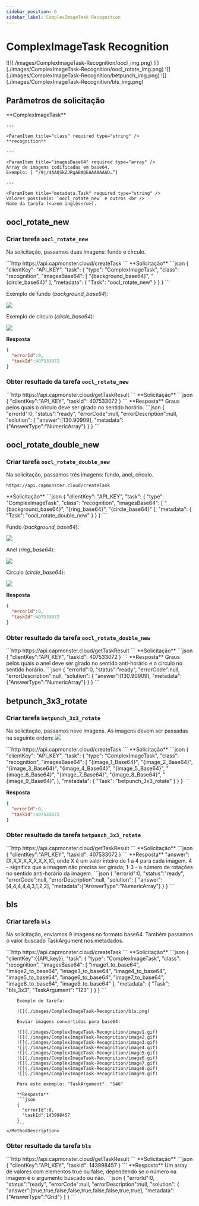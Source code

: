 ```yaml
---
sidebar_position: 6
sidebar_label: ComplexImageTask Recognition
---
```




# ComplexImageTask Recognition

<TaskImageWrapper>
  <TaskImageBlock link="/pt-br/docs/captchas/ComplexImageTask-Recognition#oocl_rotate_new">
    <TaskImage>
      ![](./images/ComplexImageTask-Recognition/oocl_img.png)
    </TaskImage>
    <TaskImageText title="Oocl_rotate_new" name="complex-rec_oocl_rotate_new" />
  </TaskImageBlock>
  <TaskImageBlock link="/pt-br/docs/captchas/ComplexImageTask-Recognition#oocl_rotate_double_new">
    <TaskImage>
      ![](./images/ComplexImageTask-Recognition/oocl_rotate_img.png)
    </TaskImage>
    <TaskImageText title="Oocl_rotate_double_new" name="complex-rec_oocl_rotate_double_new" />
  </TaskImageBlock>
  <TaskImageBlock link="/pt-br/docs/captchas/ComplexImageTask-Recognition#betpunch_3x3_rotate">
    <TaskImage>
      ![](./images/ComplexImageTask-Recognition/betpunch_img.png)
    </TaskImage>
    <TaskImageText title="Betpunch_3x3_rotate request" name="complex-rec_betpunch_3x3_rotate request" />
  </TaskImageBlock>
  <TaskImageBlock link="/pt-br/docs/captchas/ComplexImageTask-Recognition#bls">
    <TaskImage>
      ![](./images/ComplexImageTask-Recognition/bls_img.png)
    </TaskImage>
    <TaskImageText title="Bls" name="bls" />
  </TaskImageBlock>
</TaskImageWrapper>

## Parâmetros de solicitação
<TabItem value="proxyless" label="ComplexImageTask (sem proxy)" default className="bordered-panel">
    <ParamItem title="type" required type="string" />
    **ComplexImageTask**

    ---

    <ParamItem title="class" required type="string" />
    **recognition**

    ---

    <ParamItem title="imagesBase64" required type="array" />
    Array de imagens codificadas em base64.
    Exemplo: [ “/9j/4AAQSkZJRgABAQEAAAAAAAD…”]

    ---

    <ParamItem title="metadata.Task" required type="string" />
    Valores possíveis: `oocl_rotate_new` e outros <br />
    Nome da tarefa (<u>em inglês</u>).

  </TabItem>

## oocl_rotate_new
### Criar tarefa `oocl_rotate_new`

<PriceBlockWrap>
  <PriceBlock title="ComplexImageTask" name="complex-rec_oocl_rotate_new"/>
</PriceBlockWrap>

Na solicitação, passamos duas imagens: fundo e círculo.

<TabItem value="proxyless" label="RecaptchaV2TaskProxyless (sem proxy)" default className="method-panel">
<MethodItem>
  ```http
  https://api.capmonster.cloud/createTask
  ```
</MethodItem>
<MethodDescription>
**Solicitação**
```json
{
    "clientKey": "API_KEY",
    "task": {
        "type": "ComplexImageTask",
        "class": "recognition",
        "imagesBase64": [
			"{background_base64}",
			"{circle_base64}"
		],
        "metadata": {
            "Task": "oocl_rotate_new"
        }
    }
}
```

Exemplo de fundo (*background_base64*):

![](./images/ComplexImageTask-Recognition/ex1.png)

Exemplo de círculo (*circle_base64*):

![](./images/ComplexImageTask-Recognition/ex2.png)

**Resposta**
```json
{
  "errorId":0,
  "taskId":407533072
}
```

</MethodDescription>
</TabItem>


### Obter resultado da tarefa `oocl_rotate_new`

<TabItem value="proxyless" label="GeeTestTaskProxyless (sem proxy)" default className="method-panel-full">
    <MethodItem>
```http
https://api.capmonster.cloud/getTaskResult
```
    </MethodItem>
    <MethodDescription>
		**Solicitação**
		```json
		{
		  "clientKey":"API_KEY",
		  "taskId": 407533072
		}
		```
		**Resposta**
		Graus pelos quais o círculo deve ser girado no sentido horário.
		```json
		{
		  "errorId":0,
		  "status":"ready",
		  "errorCode":null,
		  "errorDescription":null,
		  "solution": 
		  {
			  "answer":[130.90909],
			  "metadata":{"AnswerType":"NumericArray"}
		  }		   
		}
		```
  </MethodDescription>
  </TabItem>

## oocl_rotate_double_new
### Criar tarefa `oocl_rotate_double_new`

<PriceBlockWrap>
  <PriceBlock title="ComplexImageTask" name="complex-rec_oocl_rotate_double_new"/>
</PriceBlockWrap>

Na solicitação, passamos três imagens: fundo, anel, círculo.
<TabItem value="proxyless" label="ComplexImageTask (sem proxy)" default className="method-panel">
<MethodItem>
  ```http
  https://api.capmonster.cloud/createTask
  ```
</MethodItem>
<MethodDescription>
**Solicitação**
```json
{ 
    "clientKey": "API_KEY",
    "task": {
        "type": "ComplexImageTask",
        "class": "recognition",
        "imagesBase64": [
			"{background_base64}",
			"{ring_base64}",
			"{circle_base64}"
		],
        "metadata": {
            "Task": "oocl_rotate_double_new"
        }
    }
}
```

Fundo (*background_base64*):

![](./images/ComplexImageTask-Recognition/ex3.png)

Anel (*ring_base64*):

![](./images/ComplexImageTask-Recognition/ex4.png)

Círculo (*circle_base64*):

![](./images/ComplexImageTask-Recognition/ex5.png)

**Resposta**
```json
{
  "errorId":0,
  "taskId":407533072
}
```

</MethodDescription>
</TabItem>


### Obter resultado da tarefa `oocl_rotate_double_new`

<TabItem value="proxyless" label="ComplexImageTask (sem proxy)" default className="method-panel-full">
    <MethodItem>
```http
https://api.capmonster.cloud/getTaskResult
```
    </MethodItem>
    <MethodDescription>
		**Solicitação**
		```json
		{
		  "clientKey":"API_KEY",
		  "taskId": 407533072
		}
		```
		**Resposta**
		Graus pelos quais o anel deve ser girado no sentido anti-horário e o círculo no sentido horário.
		```json
		{
		  "errorId":0,
		  "status":"ready",
		  "errorCode":null,
		  "errorDescription":null,
		  "solution": 
		  {
			  "answer":[130.90909],
			  "metadata":{"AnswerType":"NumericArray"}
		  }		   
		}
		```
  </MethodDescription>
  </TabItem>

## betpunch_3x3_rotate
### Criar tarefa `betpunch_3x3_rotate`

<PriceBlockWrap>
  <PriceBlock title="ComplexImageTask" name="complex-rec_betpunch_3x3_rotate request"/>
</PriceBlockWrap>

Na solicitação, passamos nove imagens. As imagens devem ser passadas na seguinte ordem:
![](./images/ComplexImageTask-Recognition/betpunch_3x3_rotate_example.png)

<TabItem value="proxyless" label="ComplexImageTask (sem proxy)" default className="method-panel">
<MethodItem>
  ```http
  https://api.capmonster.cloud/createTask
  ```
</MethodItem>
<MethodDescription>
**Solicitação**
```json
{ 
    "clientKey": "API_KEY",
    "task": {
        "type": "ComplexImageTask",
        "class": "recognition",
        "imagesBase64": [
			"{image_1_Base64}",
			"{image_2_Base64}",
			"{image_3_Base64}",
			"{image_4_Base64}",
			"{image_5_Base64}",
			"{image_6_Base64}",
			"{image_7_Base64}",
			"{image_8_Base64}",
			"{image_9_Base64}",
		],
        "metadata": {
            "Task": "betpunch_3x3_rotate"
        }
    }
}
```

**Resposta**
```json
{
  "errorId":0,
  "taskId":407533072
}
```

</MethodDescription>
</TabItem>


### Obter resultado da tarefa `betpunch_3x3_rotate`

<TabItem value="proxyless" label="ComplexImageTask (sem proxy)" default className="method-panel-full">
    <MethodItem>
```http
https://api.capmonster.cloud/getTaskResult
```
    </MethodItem>
    <MethodDescription>
		**Solicitação**
		```json
		{
		  "clientKey":"API_KEY",
		  "taskId": 407533072
		}
		```
		**Resposta**
		"answer":[X,X,X,X,X,X,X,X,X], onde X é um valor inteiro de 1 a 4 para cada imagem. 4 - significa que a imagem não precisa ser girada; 1-3 - o número de rotações no sentido anti-horário da imagem.
		```json
		{
			"errorId":0,
			"status":"ready",
			"errorCode":null,
			"errorDescription":null,
			"solution":
			{
				"answer":[4,4,4,4,4,3,1,2,2],
				"metadata":{"AnswerType":"NumericArray"}
			}
		}
		```
  </MethodDescription>
  </TabItem>
  
## bls
### Criar tarefa `bls`

<PriceBlockWrap>
  <PriceBlock title="Bls" name="bls"/>
</PriceBlockWrap>

Na solicitação, enviamos 9 imagens no formato base64.
Também passamos o valor buscado TaskArgument nos metadados.

<BlogLink url="https://capmonster.cloud/pt-BR/blog/news/bls-solve-extension"/>

<TabItem value="proxyless" label="ComplexImageTask (without proxy)" default className="method-panel">
	<MethodItem>
		```http
		https://api.capmonster.cloud/createTask
		```
	</MethodItem>
	<MethodDescription>
		**Solicitação**
		```json
		{
			"clientKey":{{API_key}},
			"task": 
			{
				"type": "ComplexImageTask",
				"class": "recognition",
				"imagesBase64": [
					"image1_to_base64",
					"image2_to_base64",
					"image3_to_base64",
					"image4_to_base64",
					"image5_to_base64",
					"image6_to_base64",
					"image7_to_base64",
					"image8_to_base64",
					"image9_to_base64"
				],
				"metadata": {
					"Task": "bls_3x3",
					"TaskArgument": "123"
				}
			}
		}
		```

		Exemplo de tarefa:

		![](./images/ComplexImageTask-Recognition/bls.png)

		Enviar imagens convertidas para base64:
		
		![](./images/ComplexImageTask-Recognition/image1.gif)
		![](./images/ComplexImageTask-Recognition/image2.gif)
		![](./images/ComplexImageTask-Recognition/image3.gif)
		![](./images/ComplexImageTask-Recognition/image4.gif)
		![](./images/ComplexImageTask-Recognition/image5.gif)
		![](./images/ComplexImageTask-Recognition/image6.gif)
		![](./images/ComplexImageTask-Recognition/image7.gif)
		![](./images/ComplexImageTask-Recognition/image8.gif)
		![](./images/ComplexImageTask-Recognition/image9.gif)
		
		Para este exemplo: "TaskArgument": "546"

		**Resposta**
		```json
		{
		  "errorId":0,
		  "taskId":143998457
		}
		```
	</MethodDescription>
</TabItem>

### Obter resultado da tarefa `bls`
<TabItem value="proxyless" label="ComplexImageTask (without proxy)" default className="method-panel-full">
	<MethodItem>
		```http
		https://api.capmonster.cloud/getTaskResult
		```
	</MethodItem>
	<MethodDescription>
		**Solicitação**
		```json
		{
		  "clientKey":"API_KEY",
		  "taskId": 143998457
		}
		```
		**Resposta**
		Um array de valores com elementos true ou false, dependendo se o número na imagem é o argumento buscado ou não. 
		```json
		{
		  "errorId":0,
		  "status":"ready",
		  "errorCode":null,
		  "errorDescription":null,
		  "solution": 
		  {
			"answer":[true,true,false,false,true,false,false,true,true],
			"metadata":{"AnswerType":"Grid"}
		  }
		}
		```
	</MethodDescription>
</TabItem>